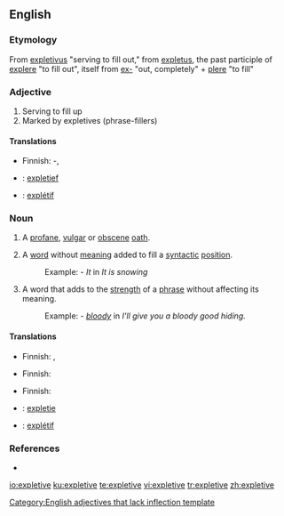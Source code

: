 {{wikipedia}}
==English==

===Etymology===
From {{LL.}} [[expletivus]] "serving to fill out," from {{L.}} [[expletus]], the past participle of [[explere]] "to fill out", itself from [[ex-]] "out, completely" + [[plere]] "to fill"

===Adjective===
{{infl|en|adjective}}[[Category:English adjectives that lack inflection template]]

# Serving to fill up
# Marked by expletives (phrase-fillers)

====Translations====
{{trans-top|serving to fill up}}
* Finnish: {{t|fi|täyte}}-, {{t|fi|täyttävä}}
{{trans-mid}}
{{trans-bottom}}

{{trans-top|marked by phrase-fillers}}
{{trans-mid}}
{{trans-bottom}}

{{ttbc-top}}
* {{ttbc|Dutch}}: [[expletief]]
* {{ttbc|French}}: [[explétif]]
{{trans-bottom}}

===Noun===
{{en-noun}}

# A [[profane]], [[vulgar]] or [[obscene]] [[oath]].
# {{linguistics}} A [[word]] without [[meaning]] added to fill a [[syntactic]] [[position]].
#: Example: - ''It'' in ''It is snowing''
# {{linguistics}} A word that adds to the [[strength]] of a [[phrase]] without affecting its meaning.
#: Example: - ''[[bloody]]'' in ''I'll give you a bloody good hiding.''

====Translations====
{{trans-top|vulgar oath}}
* Finnish: {{t|fi|kirous}}, {{t|fi|sadattelu}}
{{trans-mid}}
{{trans-bottom}}

{{trans-top|word added to fill a syntactic position}}
* Finnish: {{t|fi|täytesana}}
{{trans-mid}}
{{trans-bottom}}

{{trans-top|word that adds strength to a phrase}}
* Finnish: {{t|fi|voimasana}}
{{trans-mid}}
{{trans-bottom}}

{{ttbc-top}}
* {{ttbc|Dutch}}: [[expletie]]
* {{ttbc|French}}: [[explétif]]  {{m}}
{{trans-bottom}}

===References===
* {{R:Websters}}

[[io:expletive]]
[[ku:expletive]]
[[te:expletive]]
[[vi:expletive]]
[[tr:expletive]]
[[zh:expletive]]
